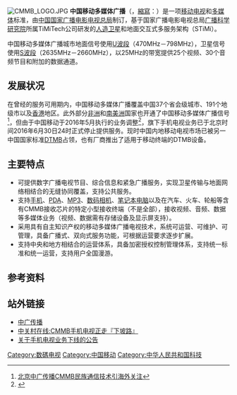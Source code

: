 {{noteTA
|G1=IT
|1=zh-hans:数字;zh-cn:数字;zh-hant:數位;zh-tw:數位;zh-hk:數碼;zh-sg:数码;zh-mo:數碼;
|2=zh-hans:模拟;zh-cn:模拟;zh-hant:類比;zh-tw:類比;zh-hk:模擬;zh-sg:类比;zh-mo:模擬;
}}
[[Image:CMMB_LOGO.JPG|thumb]]
{{Table Digital video broadcast standards}}
'''中国移动多媒体广播'''（{{lang-en|'''C'''hina '''M'''obile '''M'''ultimedia '''B'''roadcasting}}，[[縮寫|縮寫]]：{{lang|en|'''CMMB'''}}）是一项[[移动电视|移动电视]]和[[多媒体|多媒体]]标准，由[[中華人民共和國|中国]][[国家广播电影电视总局|国家广播电影电视总局]]制订，基于国家广播电影电视总局[[广播科学研究院|广播科学研究院]]所属TiMiTech公司研发的[[人造卫星|人造卫星]]和地面交互式多服务架构（STiMi）。

中国移动多媒体广播城市地面信号使用[[UHF|U波段]]（470MHz－798MHz），卫星信号使用[[S波段|S波段]]（2635MHz－2660MHz），以25MHz的带宽提供25个视频、30个音频节目和附加的数据通道。

==发展状况==
在曾经的服务可用期内，中国移动多媒体广播覆盖中国37个省会级城市、191个地级市以及[[香港|香港]]地区。此外部分[[非洲|非洲]]和[[南美洲|南美洲]]国家也开通了中国移动多媒体广播信号<ref>[http://www.morningpost.com.cn/bjcb/html/2012-04/20/content_155951.htm 北京中广传播CMMB民族通信技术引海外关注]{{dead link|date=2017年11月 |bot=InternetArchiveBot |fix-attempted=yes }}</ref>，但由于中国移动于2016年5月执行的业务调整<ref>{{Cite web|url=http://www.10086.cn/aboutus/news/pannounce/bj/201605/t20160518_61397.htm|title=关于手机电视业务下线的公告_中国移动通信|accessdate=2016-11-10|work=www.10086.cn|archive-date=2016-11-11|archive-url=https://web.archive.org/web/20161111122809/http://www.10086.cn/aboutus/news/pannounce/bj/201605/t20160518_61397.htm|dead-url=no}}</ref>，旗下手机电视业务已于北京时间2016年6月30日24时正式停止提供服务。现时中国内地移动电视市场已被另一中国国家标准[[DTMB|DTMB]]占领，也有厂商推出了适用于移动终端的DTMB设备。

==主要特点==
* 可提供数字广播电视节目、综合信息和紧急广播服务，实现卫星传输与地面网络相结合的无缝协同覆盖，支持公共服务。 
* 支持[[手机|手机]]、[[PDA|PDA]]、[[MP3|MP3]]、[[数码相机|数码相机]]、[[笔记本电脑|笔记本电脑]]以及在汽车、火车、轮船等含有CMMB接收芯片的特定小型接收终端（不是全部），接收视频、音频、数据等多媒体业务（视频、数据需有存储设备及显示屏支持）。 
* 采用具有自主知识产权的移动多媒体广播电视技术，系统可运营、可维护、可管理，具备广播式、双向式服务功能，可根据运营要求逐步扩展。 
* 支持中央和地方相结合的运营体系，具备加密授权控制管理体系，支持统一标准和统一运营，支持用户全国漫游。

== 参考资料 ==
{{reflist}}

==站外链接==
*[https://archive.is/20130116033332/http://www.cbc.cn/ 中广传播]
*[http://m.zol.com.cn/article/3089166.html 中关村在线:CMMB手机电视正走『下坡路』]{{Wayback|url=http://m.zol.com.cn/article/3089166.html |date=20140808054047 }}
*[http://www.10086.cn/aboutus/news/pannounce/bj/201605/t20160518_61397.htm 关于手机电视业务下线的公告]{{Wayback|url=http://www.10086.cn/aboutus/news/pannounce/bj/201605/t20160518_61397.htm |date=20161111122809 }}

[[Category:数碼电视|Category:数碼电视]]
[[Category:中国移动|Category:中国移动]]
[[Category:中华人民共和国科技|Category:中华人民共和国科技]]